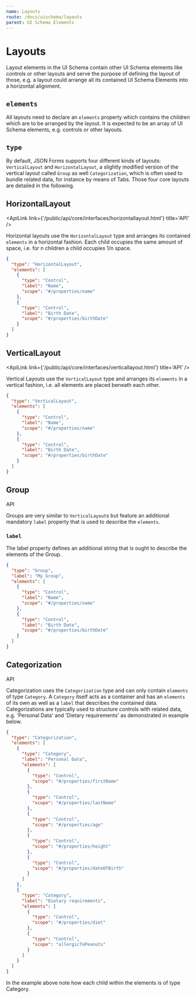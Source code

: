 ```yaml
---
name: Layouts
route: /docs/uischema/layouts
parent: UI Schema Elements
---
```



# Layouts

Layout elements in the UI Schema contain other
UI Schema elements like controls or other layouts and serve the purpose of defining the layout of those, e.g. a layout
could arrange all its contained UI Schema Elements into a horizontal alignment.

## `elements`

All layouts need to declare an `elements` property which contains the children which are
to be arranged by the layout. It is expected to be an array of UI Schema elements, e.g. controls
or other layouts.

## `type`

By default, JSON Forms supports four different kinds of layouts: `VerticalLayout`
and `HorizontalLayout`, a slightly modified version of the vertical layout called `Group`
as well `Categorization`, which is often used to bundle related data, for instance by means of Tabs.
Those four core layouts are detailed in the following.

## HorizontalLayout

<ApiLink
  link={'/public/api/core/interfaces/horizontallayout.html'}
  title='API'
/>

Horizontal layouts use the `HorizontalLayout` type and arranges its contained `elements` in a
horizontal fashion. Each child occupies the same amount of space, i.e. for n children a child occupies 1/n space.

```json
{
  "type": "HorizontalLayout",
  "elements": [
    {
      "type": "Control",
      "label": "Name",
      "scope": "#/properties/name"
    },
    {
      "type": "Control",
      "label": "Birth Date",
      "scope": "#/properties/birthDate"
    }
  ]
}
```

<DemoButton to='/examples/layouts#horizontallayout' label='Demo' />

## VerticalLayout

<ApiLink link={'/public/api/core/interfaces/verticallayout.html'} title='API' />

Vertical Layouts use the `VerticalLayout` type and arranges its `elements` in a vertical fashion,
i.e. all elements are placed beneath each other.

```json
{
  "type": "VerticalLayout",
  "elements": [
    {
      "type": "Control",
      "label": "Name",
      "scope": "#/properties/name"
    },
    {
      "type": "Control",
      "label": "Birth Date",
      "scope": "#/properties/birthDate"
    }
  ]
}
```

<DemoButton to='/examples/layouts#verticallayout' label='Demo' />

## Group

<ApiLink link='/public/api/core/interfaces/grouplayout.html'>API</ApiLink>

Groups are very similar to `VerticalLayout`s but feature an additional mandatory `label` property
that is used to describe the `elements`.

### `label`

The label property defines an additional string that is ought to describe the elements of the Group.

```json
{
  "type": "Group",
  "label": "My Group",
  "elements": [
    {
      "type": "Control",
      "label": "Name",
      "scope": "#/properties/name"
    },
    {
      "type": "Control",
      "label": "Birth Date",
      "scope": "#/properties/birthDate"
    }
  ]
}
```

<DemoButton to='/examples/layouts#group' label='Demo' />

## Categorization

<ApiLink link='/public/api/core/interfaces/categorization.html'>API</ApiLink>

Categorization uses the `Categorization` type and can only contain `elements` of
type `Category`. A `Category` itself acts as a container and has
an `elements` of its own as well as a `label` that describes the contained data.
Categorizations are typically used to structure controls with related data, e.g. 'Personal Data'
and 'Dietary requirements' as demonstrated in example below.

```json
{
  "type": "Categorization",
  "elements": [
    {
      "type": "Category",
      "label": "Personal Data",
      "elements": [
        {
          "type": "Control",
          "scope": "#/properties/firstName"
        },
        {
          "type": "Control",
          "scope": "#/properties/lastName"
        },
        {
          "type": "Control",
          "scope": "#/properties/age"
        },
        {
          "type": "Control",
          "scope": "#/properties/height"
        },
        {
          "type": "Control",
          "scope": "#/properties/dateOfBirth"
        }
      ]
    },
    {
      "type": "Category",
      "label": "Dietary requirements",
      "elements": [
        {
          "type": "Control",
          "scope": "#/properties/diet"
        },
        {
          "type": "Control",
          "scope": "allergicToPeanuts"
        }
      ]
    }
  ]
}
```

In the example above note how each child within the elements is of type Category.

<DemoButton to='/examples/categorization' label='Demo' />

